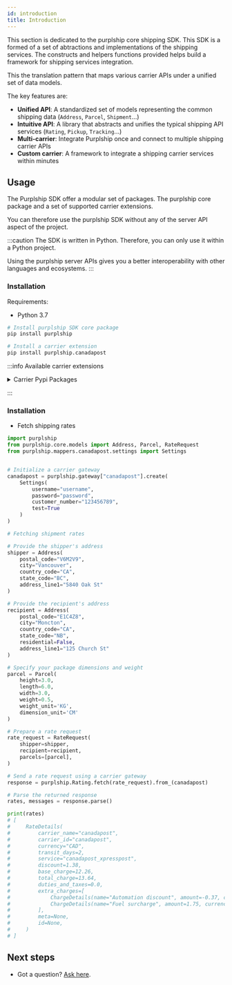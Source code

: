 ```yaml
---
id: introduction
title: Introduction
---
```


This section is dedicated to the purplship core shipping SDK. This SDK is a formed
of a set of abtractions and implementations of the shipping services. The constructs
and helpers functions provided helps build a framework for shipping services integration.

This the translation pattern that maps various carrier APIs under a unified set of 
data models. 


The key features are:

- **Unified API**: A standardized set of models representing the common shipping data (`Address`, `Parcel`, `Shipment`...)
- **Intuitive API**: A library that abstracts and unifies the typical shipping API services (`Rating`, `Pickup`, `Tracking`...)
- **Multi-carrier**: Integrate Purplship once and connect to multiple shipping carrier APIs
- **Custom carrier**: A framework to integrate a shipping carrier services within minutes


## Usage

The Purplship SDK offer a modular set of packages. The purplship core package and a set of 
supported carrier extensions.

You can therefore use the purplship SDK without any of the server API aspect of the project.

:::caution
The SDK is written in Python. Therefore, you can only use it within a Python project.

Using the purplship server APIs gives you a better interoperability with other languages
and ecosystems.
:::


### Installation

Requirements:
- Python 3.7

```bash
# Install purplship SDK core package
pip install purplship

# Install a carrier extension
pip install purplship.canadapost
```

:::info Available carrier extensions

<details>
<summary>Carrier Pypi Packages</summary>

- `purplship.aramex`
- `purplship.australiapost`
- `purplship.canadapost`
- `purplship.canpar`
- `purplship.dhl-express`
- `purplship.dhl-universal`
- `purplship.dicom`
- `purplship.fedex`
- `purplship.purolator`
- `purplship.royalmail`
- `purplship.sendle`
- `purplship.sf-express`
- `purplship.tnt`
- `purplship.ups`
- `purplship.usps`
- `purplship.usps-international`
- `purplship.yanwen`
- `purplship.yunexpress`

</details>

:::


### Installation

- Fetch shipping rates

```python
import purplship
from purplship.core.models import Address, Parcel, RateRequest
from purplship.mappers.canadapost.settings import Settings


# Initialize a carrier gateway
canadapost = purplship.gateway["canadapost"].create(
    Settings(
        username="username",
        password="password",
        customer_number="123456789",
        test=True
    )
)

# Fetching shipment rates

# Provide the shipper's address
shipper = Address(
    postal_code="V6M2V9",
    city="Vancouver",
    country_code="CA",
    state_code="BC",
    address_line1="5840 Oak St"
)

# Provide the recipient's address
recipient = Address(
    postal_code="E1C4Z8",
    city="Moncton",
    country_code="CA",
    state_code="NB",
    residential=False,
    address_line1="125 Church St"
)

# Specify your package dimensions and weight
parcel = Parcel(
    height=3.0,
    length=6.0,
    width=3.0,
    weight=0.5,
    weight_unit='KG',
    dimension_unit='CM'
)

# Prepare a rate request
rate_request = RateRequest(
    shipper=shipper,
    recipient=recipient,
    parcels=[parcel],
)

# Send a rate request using a carrier gateway
response = purplship.Rating.fetch(rate_request).from_(canadapost)

# Parse the returned response
rates, messages = response.parse()

print(rates)
# [
#     RateDetails(
#         carrier_name="canadapost",
#         carrier_id="canadapost",
#         currency="CAD",
#         transit_days=2,
#         service="canadapost_xpresspost",
#         discount=1.38,
#         base_charge=12.26,
#         total_charge=13.64,
#         duties_and_taxes=0.0,
#         extra_charges=[
#             ChargeDetails(name="Automation discount", amount=-0.37, currency="CAD"),
#             ChargeDetails(name="Fuel surcharge", amount=1.75, currency="CAD"),
#         ],
#         meta=None,
#         id=None,
#     )
# ]
```


## Next steps

- Got a question? [Ask here](https://github.com/purplship/purplship/discussions).

